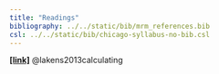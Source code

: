 ```yaml
---
title: "Readings"
bibliography: ../../static/bib/mrm_references.bib
csl: ../../static/bib/chicago-syllabus-no-bib.csl
---
```


[**[link]**](/readings_pdf/lakens2013.pdf) @lakens2013calculating 



